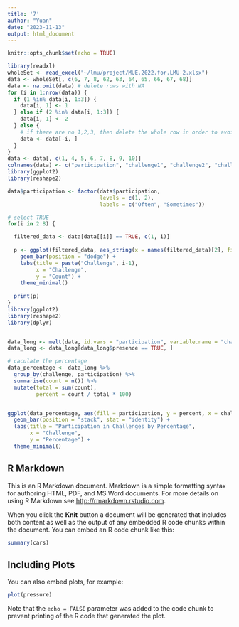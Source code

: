 ```yaml
---
title: '7'
author: "Yuan"
date: "2023-11-13"
output: html_document
---
```


```r
knitr::opts_chunk$set(echo = TRUE)
```

```r
library(readxl)
wholeSet <- read_excel("~/lmu/project/MUE.2022.for.LMU-2.xlsx")
data <- wholeSet[, c(6, 7, 8, 62, 63, 64, 65, 66, 67, 68)]
data <- na.omit(data) # delete rows with NA
for (i in 1:nrow(data)) {
  if (1 %in% data[i, 1:3]) {
    data[i, 1] <- 1
  } else if (2 %in% data[i, 1:3]) {
    data[i, 1] <- 2
  } else {
    # if there are no 1,2,3, then delete the whole row in order to avoid -1 and -9
    data <- data[-i, ]
  }
}
data <- data[, c(1, 4, 5, 6, 7, 8, 9, 10)]
colnames(data) <- c("participation", "challenge1", "challenge2", "challenge3", "challenge4", "challenge5", "challenge6", "challenge7")
library(ggplot2)
library(reshape2)

data$participation <- factor(data$participation, 
                             levels = c(1, 2),
                             labels = c("Often", "Sometimes"))

# select TRUE
for(i in 2:8) {

  filtered_data <- data[data[[i]] == TRUE, c(1, i)]
  
  p <- ggplot(filtered_data, aes_string(x = names(filtered_data)[2], fill = "participation")) +
    geom_bar(position = "dodge") +
    labs(title = paste("Challenge", i-1),
         x = "Challenge",
         y = "Count") +
    theme_minimal()
  
  print(p)
}
library(ggplot2)
library(reshape2)
library(dplyr)


data_long <- melt(data, id.vars = "participation", variable.name = "challenge", value.name = "presence")
data_long <- data_long[data_long$presence == TRUE, ]

# caculate the percentage 
data_percentage <- data_long %>%
  group_by(challenge, participation) %>%
  summarise(count = n()) %>%
  mutate(total = sum(count),
         percent = count / total * 100)


ggplot(data_percentage, aes(fill = participation, y = percent, x = challenge)) +
  geom_bar(position = "stack", stat = "identity") +
  labs(title = "Participation in Challenges by Percentage",
       x = "Challenge",
       y = "Percentage") +
  theme_minimal()
```


## R Markdown

This is an R Markdown document. Markdown is a simple formatting syntax for authoring HTML, PDF, and MS Word documents. For more details on using R Markdown see <http://rmarkdown.rstudio.com>.

When you click the **Knit** button a document will be generated that includes both content as well as the output of any embedded R code chunks within the document. You can embed an R code chunk like this:

```r
summary(cars)
```

## Including Plots

You can also embed plots, for example:

```r
plot(pressure)
```

Note that the `echo = FALSE` parameter was added to the code chunk to prevent printing of the R code that generated the plot.
